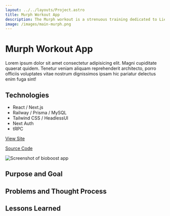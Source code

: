```yaml
---
layout: ../../layouts/Project.astro
title: Murph Workout App
description: The Murph workout is a strenuous training dedicated to Lieutenant Michael Murphy. This project allows users to save their workout time and compete with others.
image: /images/main-murph.png
---
```



<GridCard spacing={true}>

# Murph Workout App

Lorem ipsum dolor sit amet consectetur adipisicing elit. Magni cupiditate quaerat quidem. Tenetur veniam aliquam reprehenderit architecto, porro officiis voluptates vitae nostrum dignissimos ipsam hic pariatur delectus enim fuga sint!

## Technologies

- React / Next.js
- Railway / Prisma / MySQL
- Tailwind CSS / HeadlessUI
- Next Auth
- tRPC

[View Site](https://app.bioboost.fit/)

[Source Code](https://github.com/raymondkneipp/bioboost-app)

<Image
	src="/images/full-bioboost.png"
	alt="Screenshot of bioboost app"
	width={1920}
	height={1124}
	fit="cover"
	position="top"
	class="w-full bg-stone-800"
/>

</GridCard>

<GridCard spacing={true}>

## Purpose and Goal

</GridCard>

<GridCard spacing={true}>

## Problems and Thought Process

</GridCard>

<GridCard spacing={true}>

## Lessons Learned

</GridCard>
